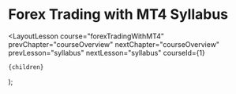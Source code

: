 
# Forex Trading with MT4 Syllabus

  <LayoutLesson
    course="forexTradingWithMT4"
    prevChapter="courseOverview"
    nextChapter="courseOverview"
    prevLesson="syllabus"
    nextLesson="syllabus"
    courseId={1}
  >
    {children}
  </LayoutLesson>
);

